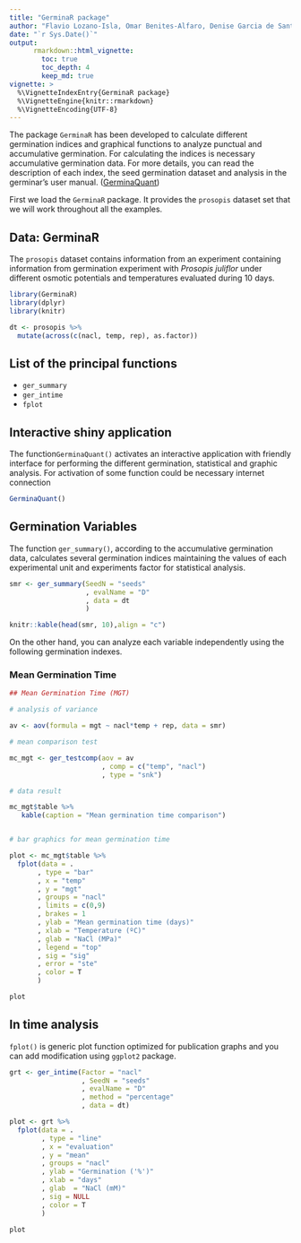 ```yaml
---
title: "GerminaR package"
author: "Flavio Lozano-Isla, Omar Benites-Alfaro, Denise Garcia de Santana, Marli A. Ranal, Marcelo Francisco Pompelli"
date: "`r Sys.Date()`"
output: 
      rmarkdown::html_vignette:
        toc: true
        toc_depth: 4
        keep_md: true
vignette: >
  %\VignetteIndexEntry{GerminaR package}
  %\VignetteEngine{knitr::rmarkdown}
  %\VignetteEncoding{UTF-8}
---
```


The package `GerminaR` has been developed to calculate different germination indices and graphical functions to analyze punctual and accumulative germination. For calculating the indices is necessary accumulative germination data. For more details, you can read the description of each index, the seed germination dataset and analysis in the germinar's user manual. ([GerminaQuant](https://flavjack.github.io/germinaquant/))

First we load the `GerminaR` package. It provides the `prosopis` dataset set that we will work throughout all the examples. 

## Data: GerminaR

The `prosopis` dataset contains information from an experiment containing information from germination experiment with *Prosopis juliflor* under different osmotic potentials and temperatures evaluated during 10 days.

```r
library(GerminaR)
library(dplyr)
library(knitr)

dt <- prosopis %>% 
  mutate(across(c(nacl, temp, rep), as.factor))

```

## List of the principal functions

* `ger_summary`
* `ger_intime`
* `fplot` 

## Interactive shiny application

The function`GerminaQuant()` activates an interactive application with friendly interface for performing the different germination, statistical and graphic analysis. For activation of some function could be necessary internet connection

```r
GerminaQuant()
```

## Germination Variables

The function `ger_summary()`, according to the accumulative germination data, calculates several germination indices maintaining the values of each experimental unit and experiments factor for statistical analysis.

```r
smr <- ger_summary(SeedN = "seeds"
                   , evalName = "D"
                   , data = dt
                   )

knitr::kable(head(smr, 10),align = "c")
```

On the other hand, you can analyze each variable independently using the following germination indexes.

### Mean Germination Time

```r
## Mean Germination Time (MGT)

# analysis of variance

av <- aov(formula = mgt ~ nacl*temp + rep, data = smr)

# mean comparison test

mc_mgt <- ger_testcomp(aov = av
                       , comp = c("temp", "nacl")
                       , type = "snk")

# data result

mc_mgt$table %>% 
   kable(caption = "Mean germination time comparison")


# bar graphics for mean germination time

plot <- mc_mgt$table %>% 
  fplot(data = .
       , type = "bar" 
       , x = "temp"
       , y = "mgt"
       , groups = "nacl"
       , limits = c(0,9)
       , brakes = 1
       , ylab = "Mean germination time (days)"
       , xlab = "Temperature (ºC)"
       , glab = "NaCl (MPa)"
       , legend = "top"
       , sig = "sig"
       , error = "ste"
       , color = T
       )

plot

```

## In time analysis

`fplot()` is generic plot function optimized for publication graphs and you can add modification using `ggplot2` package.

```r

grt <- ger_intime(Factor = "nacl"
                  , SeedN = "seeds"
                  , evalName = "D"
                  , method = "percentage"
                  , data = dt)

plot <- grt %>% 
  fplot(data = .
        , type = "line"
        , x = "evaluation"
        , y = "mean"
        , groups = "nacl"
        , ylab = "Germination ('%')"
        , xlab = "days"
        , glab  = "NaCl (mM)"
        , sig = NULL
        , color = T
        )

plot

```
